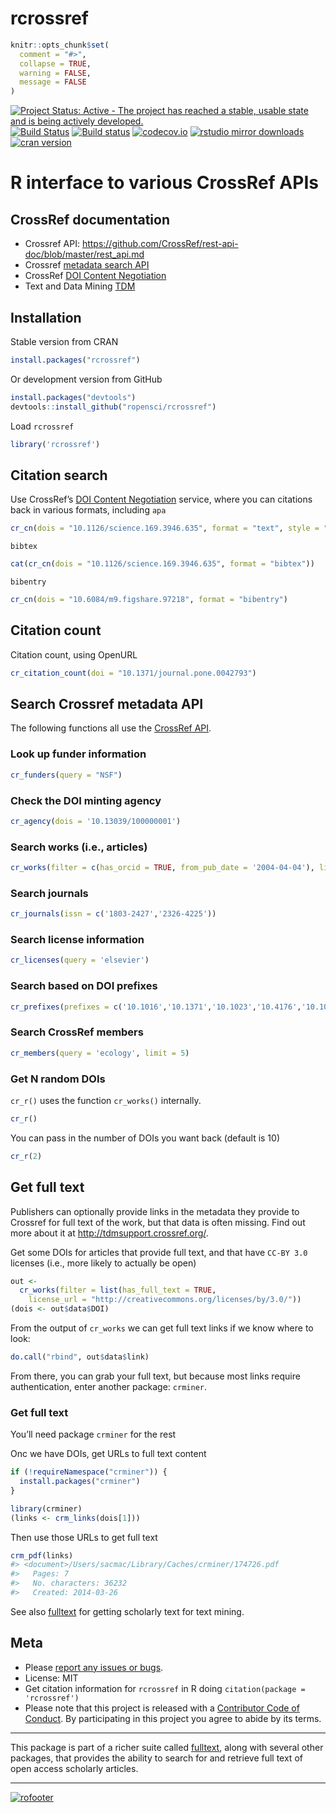 rcrossref
=========

```r
knitr::opts_chunk$set(
  comment = "#>",
  collapse = TRUE,
  warning = FALSE,
  message = FALSE
)
```

[![Project Status: Active - The project has reached a stable, usable state and is being actively developed.](http://www.repostatus.org/badges/latest/active.svg)](http://www.repostatus.org/#active)
[![Build Status](https://api.travis-ci.org/ropensci/rcrossref.png)](https://travis-ci.org/ropensci/rcrossref)
[![Build status](https://ci.appveyor.com/api/projects/status/jbo6y7dg4qiq7mol/branch/master)](https://ci.appveyor.com/project/sckott/rcrossref/branch/master)
[![codecov.io](https://codecov.io/github/ropensci/rcrossref/coverage.svg?branch=master)](https://codecov.io/github/ropensci/rcrossref?branch=master)
[![rstudio mirror downloads](http://cranlogs.r-pkg.org/badges/rcrossref)](https://github.com/metacran/cranlogs.app)
[![cran version](http://www.r-pkg.org/badges/version/rcrossref)](https://cran.r-project.org/package=rcrossref)

R interface to various CrossRef APIs
====================================


## CrossRef documentation

* Crossref API: [https://github.com/CrossRef/rest-api-doc/blob/master/rest_api.md](https://github.com/CrossRef/rest-api-doc/blob/master/rest_api.md)
* Crossref [metadata search API](http://search.labs.crossref.org/)
* CrossRef [DOI Content Negotiation](http://citation.crosscite.org/docs.html)
* Text and Data Mining [TDM](http://tdmsupport.crossref.org/)

## Installation

Stable version from CRAN

```r
install.packages("rcrossref")
```

Or development version from GitHub

```r
install.packages("devtools")
devtools::install_github("ropensci/rcrossref")
```

Load `rcrossref`

```r
library('rcrossref')
```


## Citation search

Use CrossRef's [DOI Content Negotiation](http://citation.crosscite.org/docs.html) service, where you can citations back in various formats, including `apa`

```r
cr_cn(dois = "10.1126/science.169.3946.635", format = "text", style = "apa")
```

`bibtex`

```r
cat(cr_cn(dois = "10.1126/science.169.3946.635", format = "bibtex"))
```

`bibentry`

```r
cr_cn(dois = "10.6084/m9.figshare.97218", format = "bibentry")
```

## Citation count

Citation count, using OpenURL

```r
cr_citation_count(doi = "10.1371/journal.pone.0042793")
```

## Search Crossref metadata API

The following functions all use the [CrossRef API](https://github.com/CrossRef/rest-api-doc/blob/master/rest_api.md).

### Look up funder information

```r
cr_funders(query = "NSF")
```

### Check the DOI minting agency

```r
cr_agency(dois = '10.13039/100000001')
```

### Search works (i.e., articles)

```r
cr_works(filter = c(has_orcid = TRUE, from_pub_date = '2004-04-04'), limit = 1)
```

### Search journals

```r
cr_journals(issn = c('1803-2427','2326-4225'))
```

### Search license information

```r
cr_licenses(query = 'elsevier')
```

### Search based on DOI prefixes

```r
cr_prefixes(prefixes = c('10.1016','10.1371','10.1023','10.4176','10.1093'))
```

### Search CrossRef members

```r
cr_members(query = 'ecology', limit = 5)
```

### Get N random DOIs

`cr_r()` uses the function `cr_works()` internally.

```r
cr_r()
```

You can pass in the number of DOIs you want back (default is 10)

```r
cr_r(2)
```

## Get full text

Publishers can optionally provide links in the metadata they provide to Crossref for full text of the work, but that data is often missing. Find out more about it at [http://tdmsupport.crossref.org/](http://tdmsupport.crossref.org/).

Get some DOIs for articles that provide full text, and that have `CC-BY 3.0` licenses (i.e., more likely to actually be open)

```r
out <-
  cr_works(filter = list(has_full_text = TRUE,
    license_url = "http://creativecommons.org/licenses/by/3.0/"))
(dois <- out$data$DOI)
```

From the output of `cr_works` we can get full text links if we know where to look:

```r
do.call("rbind", out$data$link)
```

From there, you can grab your full text, but because most links require
authentication, enter another package: `crminer`.

### Get full text

You'll need package `crminer` for the rest

Onc we have DOIs, get URLs to full text content

```r
if (!requireNamespace("crminer")) {
  install.packages("crminer")
}
```

```r
library(crminer)
(links <- crm_links(dois[1]))
```

Then use those URLs to get full text

```r
crm_pdf(links)
#> <document>/Users/sacmac/Library/Caches/crminer/174726.pdf
#>   Pages: 7
#>   No. characters: 36232
#>   Created: 2014-03-26
```

See also [fulltext](https://github.com/ropensci/fulltext) for getting scholarly text 
for text mining.


## Meta

* Please [report any issues or bugs](https://github.com/ropensci/rcrossref/issues).
* License: MIT
* Get citation information for `rcrossref` in R doing `citation(package = 'rcrossref')`
* Please note that this project is released with a [Contributor Code of Conduct](CONDUCT.md). By participating in this project you agree to abide by its terms.

---

This package is part of a richer suite called [fulltext](https://github.com/ropensci/fulltext), along with several other packages, that provides the ability to search for and retrieve full text of open access scholarly articles.

---

[![rofooter](http://ropensci.org/public_images/github_footer.png)](http://ropensci.org)
